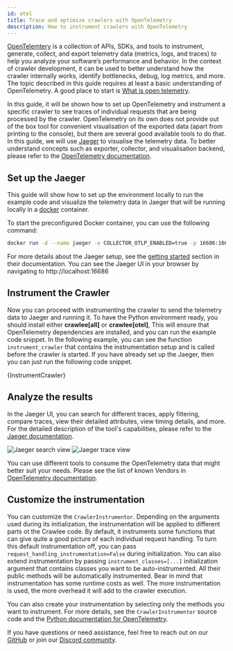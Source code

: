 ```yaml
---
id: otel
title: Trace and optimize crawlers with OpenTelemetry
description: How to instrument crawlers with OpenTelemetry
---
```




[OpenTelemtery](https://opentelemetry.io/) is a collection of APIs, SDKs, and tools to instrument, generate, collect, and export telemetry data (metrics, logs, and traces) to help you analyze your software’s performance and behavior. In the context of crawler development, it can be used to better understand how the crawler internally works, identify bottlenecks, debug, log metrics, and more. The topic described in this guide requires at least a basic understanding of OpenTelemetry. A good place to start is [What is open telemetry](https://opentelemetry.io/docs/what-is-opentelemetry/).

In this guide, it will be shown how to set up OpenTelemetry and instrument a specific crawler to see traces of individual requests that are being processed by the crawler. OpenTelemetry on its own does not provide out of the box tool for convenient visualisation of the exported data (apart from printing to the console), but there are several good available tools to do that. In this guide, we will use [Jaeger](https://www.jaegertracing.io/) to visualise the telemetry data. To better understand concepts such as exporter, collector, and visualisation backend, please refer to the [OpenTelemetry documentation](https://opentelemetry.io/docs/collector/).


## Set up the Jaeger

This guide will show how to set up the environment locally to run the example code and visualize the telemetry data in Jaeger that will be running locally in a [docker](https://www.docker.com/) container.

To start the preconfigured Docker container, you can use the following command:

```bash
docker run -d --name jaeger -e COLLECTOR_OTLP_ENABLED=true -p 16686:16686 -p 4317:4317 -p 4318:4318 jaegertracing/all-in-one:latest
```
For more details about the Jaeger setup, see the [getting started](https://www.jaegertracing.io/docs/2.7/getting-started/) section in their documentation.
You can see the Jaeger UI in your browser by navigating to http://localhost:16686

## Instrument the Crawler

Now you can proceed with instrumenting the crawler to send the telemetry data to Jaeger and running it. To have the Python environment ready, you should install either **crawlee[all]** or **crawlee[otel]**, This will ensure that OpenTelemetry dependencies are installed, and you can run the example code snippet.
In the following example, you can see the function `instrument_crawler` that contains the instrumentation setup and is called before the crawler is started. If you have already set up the Jaeger, then you can just run the following code snippet.

<CodeBlock className="language-python">
    {InstrumentCrawler}
</CodeBlock>

## Analyze the results

In the Jaeger UI, you can search for different traces, apply filtering, compare traces, view their detailed attributes, view timing details, and more. For the detailed description of the tool's capabilities, please refer to the [Jaeger documentation](https://www.jaegertracing.io/docs/1.47/deployment/frontend-ui/#trace-page).

![Jaeger search view](/img/guides/jaeger_otel_search_view_example.png 'Example visualisation of search view in Jaeger')
![Jaeger trace view](/img/guides/jaeger_otel_trace_example.png 'Example visualisation of crawler request trace in Jaeger')

You can use different tools to consume the OpenTelemetry data that might better suit your needs. Please see the list of known Vendors in [OpenTelemetry documentation](https://opentelemetry.io/ecosystem/vendors/).

## Customize the instrumentation

You can customize the <ApiLink to="class/CrawlerInstrumentor">`CrawlerInstrumentor`</ApiLink>. Depending on the arguments used during its initialization, the instrumentation will be applied to different parts ot the Crawlee code. By default, it instruments some functions that can give quite a good picture of each individual request handling. To turn this default instrumentation off, you can pass `request_handling_instrumentation=False` during initialization. You can also extend instrumentation by passing `instrument_classes=[...]` initialization argument that contains classes you want to be auto-instrumented. All their public methods will be automatically instrumented. Bear in mind that instrumentation has some runtime costs as well. The more instrumentation is used, the more overhead it will add to the crawler execution.


You can also create your instrumentation by selecting only the methods you want to instrument. For more details, see the <ApiLink to="class/CrawlerInstrumentor">`CrawlerInstrumentor`</ApiLink> source code and the [Python documentation for OpenTelemetry](https://opentelemetry.io/docs/languages/python/).

If you have questions or need assistance, feel free to reach out on our [GitHub](https://github.com/apify/crawlee-python) or join our [Discord community](https://discord.com/invite/jyEM2PRvMU).
